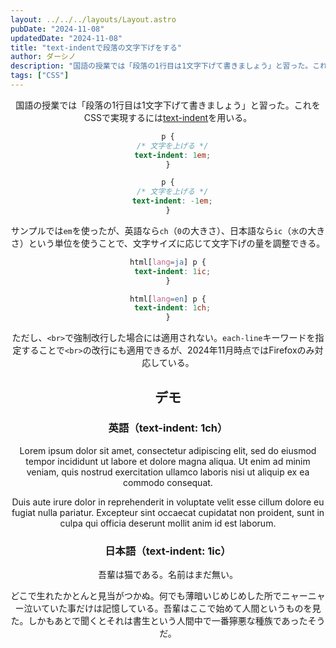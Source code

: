 ```yaml
---
layout: ../../../layouts/Layout.astro
pubDate: "2024-11-08"
updatedDate: "2024-11-08"
title: "text-indentで段落の文字下げをする"
author: ダーシノ
description: "国語の授業では「段落の1行目は1文字下げて書きましょう」と習った。これをCSSで実現するにはtext-indentを用いる。サンプルではemを使ったが、英語ならch（0の大きさ）、日本語ならic（水の大きさ）という単位を使うことで、文字サイズに応じて文字下げの量を調整できる。"
tags: ["CSS"]
---
```



<Header {...frontmatter} />

国語の授業では「段落の1行目は1文字下げて書きましょう」と習った。これをCSSで実現するには[text-indent](https://developer.mozilla.org/ja/docs/Web/CSS/text-indent)を用いる。

```css
p {
  /* 文字を上げる */
  text-indent: 1em;
}

p {
  /* 文字を上げる */
  text-indent: -1em;
}
```

サンプルでは`em`を使ったが、英語なら`ch`（`0`の大きさ）、日本語なら`ic`（`水`の大きさ）という単位を使うことで、文字サイズに応じて文字下げの量を調整できる。

```css
html[lang=ja] p {
  text-indent: 1ic;
}

html[lang=en] p {
  text-indent: 1ch;
}
```

ただし、`<br>`で強制改行した場合には適用されない。`each-line`キーワードを指定することで`<br>`の改行にも適用できるが、2024年11月時点ではFirefoxのみ対応している。


## デモ

<section id="demo">

<section id="english">

### 英語（text-indent: 1ch）

Lorem ipsum dolor sit amet, consectetur adipiscing elit, sed do eiusmod tempor incididunt ut labore et dolore magna aliqua. Ut enim ad minim veniam, quis nostrud exercitation ullamco laboris nisi ut aliquip ex ea commodo consequat.

Duis aute irure dolor in reprehenderit in voluptate velit esse cillum dolore eu fugiat nulla pariatur. Excepteur sint occaecat cupidatat non proident, sunt in culpa qui officia deserunt mollit anim id est laborum.

</section>

<section id="japanese">

### 日本語（text-indent: 1ic）

吾輩は猫である。名前はまだ無い。

どこで生れたかとんと見当がつかぬ。何でも薄暗いじめじめした所でニャーニャー泣いていた事だけは記憶している。吾輩はここで始めて人間というものを見た。しかもあとで聞くとそれは書生という人間中で一番獰悪な種族であったそうだ。

</section>

</section>

<style>{`
#english p {
  text-indent: 1ch;
}

#japanese p {
  text-indent: 1ic;
}
`}</style>
